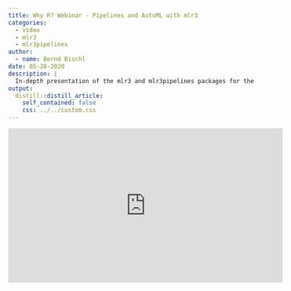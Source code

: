 ```yaml
---
title: Why R? Webinar - Pipelines and AutoML with mlr3
categories:
  - video
  - mlr3
  - mlr3pipelines
author:
  - name: Bernd Bischl
date: 05-28-2020
description: |
  In-depth presentation of the mlr3 and mlr3pipelines packages for the Why R? 2020 Webinar Series.
output:
  distill::distill_article:
    self_contained: false
    css: ../../custom.css
---
```


<iframe width="560" height="315" src="https://www.youtube.com/embed/4r8K3GO5wk4?rel=0" frameborder="0" allowfullscreen></iframe>
